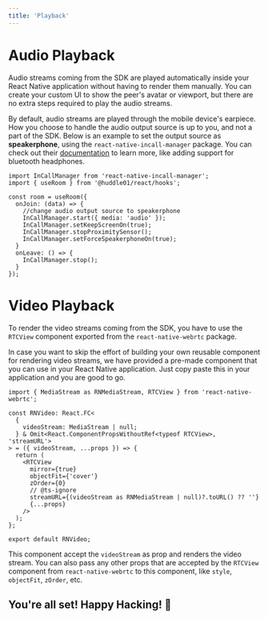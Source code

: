 ```yaml
---
title: 'Playback'
---
```


# Audio Playback

Audio streams coming from the SDK are played automatically inside your React Native application without having to render them manually. You can create your custom UI to show the peer's avatar or viewport, but there are no extra steps required to play the audio streams.

By default, audio streams are played through the mobile device's earpiece. How you choose to handle the audio output source is up to you, and not a part of the SDK. Below is an example to set the output source as **speakerphone**, using the `react-native-incall-manager` package. You can check out their [documentation](https://github.com/react-native-webrtc/react-native-incall-manager) to learn more, like adding support for bluetooth headphones.

```tsx filename="Meeting.tsx"
import InCallManager from 'react-native-incall-manager';
import { useRoom } from '@huddle01/react/hooks';

const room = useRoom({
  onJoin: (data) => {
    //change audio output source to speakerphone
    InCallManager.start({ media: 'audio' });
    InCallManager.setKeepScreenOn(true);
    InCallManager.stopProximitySensor();
    InCallManager.setForceSpeakerphoneOn(true);
  }
  onLeave: () => {
    InCallManager.stop();
  }
});
```

# Video Playback

To render the video streams coming from the SDK, you have to use the `RTCView` component exported from the `react-native-webrtc` package.

In case you want to skip the effort of building your own reusable component for rendering video streams, we have provided a pre-made component that you can use in your React Native application. Just copy paste this in your application and you are good to go.


```tsx filename="RNVideo.tsx"
import { MediaStream as RNMediaStream, RTCView } from 'react-native-webrtc';

const RNVideo: React.FC<
  {
    videoStream: MediaStream | null;
  } & Omit<React.ComponentPropsWithoutRef<typeof RTCView>, 'streamURL'>
> = ({ videoStream, ...props }) => {
  return (
    <RTCView
      mirror={true}
      objectFit={'cover'}
      zOrder={0}
      // @ts-ignore
      streamURL={(videoStream as RNMediaStream | null)?.toURL() ?? ''}
      {...props}
    />
  );
};

export default RNVideo;
```

This component accept the `videoStream` as prop and renders the video stream. You can also pass any other props that are accepted by the `RTCView` component from `react-native-webrtc` to this component, like `style`, `objectFit`, `zOrder`, etc.

## You're all set! Happy Hacking! 🎉